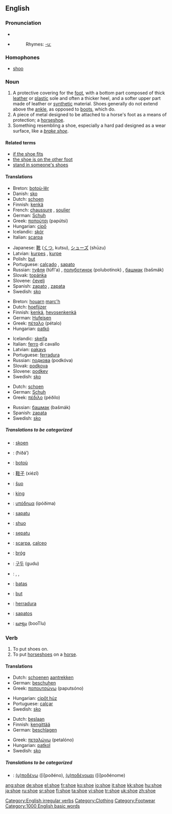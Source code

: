 ==English==

===Pronunciation===
*{{IPA|/ʃuː/}}
*{{audio|en-us-shoe.ogg|Audio (US)}}
*:Rhymes: [[Rhymes:English:-uː|-uː]]

===Homophones===
*[[shoo]]

===Noun===
{{en-noun}}

# A protective covering for the [[foot]], with a bottom part composed of thick [[leather]] or [[plastic]] sole and often a thicker heel, and a softer upper part made of leather or [[synthetic]] material. Shoes generally do not extend above the [[ankle]], as opposed to [[boot|boots]], which do.
# A piece of metal designed to be attached to a horse's foot as a means of protection; a [[horseshoe]].
# Something resembling a shoe, especially a hard pad designed as a wear surface, like a ''[[brake shoe]]''.

====Related terms====
*[[if the shoe fits]]
*[[the shoe is on the other foot]]
*[[stand in someone's shoes]]

====Translations====
{{top|A protective covering for the foot}}
*Breton: [[botoù-lêr]] {{p}}
*Danish: [[sko]]
*Dutch: [[schoen]] {{m}}
*Finnish: [[kenkä]]
*French: [[chaussure]] {{f}}, [[soulier]] {{m}}
*German: [[Schuh]] {{m}}
*Greek: [[παπούτσι]] (papútsi) {{n}}
*Hungarian: [[cipő]]
*Icelandic: [[skór]] {{m}}
*Italian: [[scarpa]] {{f}}
{{mid}}
*Japanese: [[靴]] ([[くつ]], kutsu), [[シューズ]] (shūzu)
*Latvian: [[kurpes]] {{f}} {{p}}, [[kurpe]] {{s}}
*Polish: [[but#Polish|but]] {{m}}
*Portuguese: [[calçado]] {{m}}, [[sapato]] {{m}}
*Russian: [[туфля]] (túfl'a) {{f}}, [[полуботинок]] (polubotínok) {{m}}, [[башмак]] (bašmák) {{m}}
*Slovak: [[topánka]] {{f}}
*Slovene: [[čevelj]] {{m}}
*Spanish: [[zapato]] {{m}}, [[zapata]] {{f}}
*Swedish: [[sko]] {{c}}
{{bottom}}

{{top|A piece of metal designed to be attached to a horse's foot}}
*Breton: [[houarn]] [[marc'h]] {{m}}
*Dutch: [[hoefijzer]] {{n}}
*Finnish: [[kenkä]], [[hevosenkenkä]]
*German: [[Hufeisen]] {{n}}
*Greek: [[πέταλο]] (pétalo) {{n}}
*Hungarian: [[patkó]]
{{mid}}
*Icelandic: [[skeifa]] {{f}}
*Italian: [[ferro]] {{m}} di cavallo
*Latvian: [[pakavs]] {{m}}
*Portuguese: [[ferradura]] {{f}}
*Russian: [[подкова]] (podkóva) {{f}}
*Slovak: [[podkova]] {{f}}
*Slovene: [[podkev]] {{f}}
*Swedish: [[sko]] {{c}}
{{bottom}}

{{top|Something resembling a shoe}}
*Dutch: [[schoen]] {{m}}
*German: [[Schuh]] {{m}}
*Greek: [[πέδιλο]] (péðilo) {{n}}
{{mid}}
*Russian: [[башмак]] (bašmák) {{m}}
*Spanish: [[zapata]] {{f}}
*Swedish: [[sko]] {{c}}
{{bottom}}

=====Translations to be categorized=====
{{checktrans}}
{{top}}
*{{ttbc|Afrikaans}}: [[skoen]]
*{{ttbc|Arabic}}: {{ARchar|[[حذاء]]}} (ħiðá’)
*{{ttbc|Breton}}: [[botoù]] {{p}}
*{{ttbc|Chinese}}: [[鞋子]] (xiézǐ)
*{{ttbc|Esperanto}}: [[ŝuo]]
*{{ttbc|Estonian}}: [[king#Estonian|king]]
*{{ttbc|Greek}}: [[υπόδημα]] (ipóðima) {{n}}
*{{ttbc|Guaraní}}: [[sapatu]]
*{{ttbc|Ido}}: [[shuo]]
*{{ttbc|Indonesian}}: [[sepatu]]
*{{ttbc|Interlingua}}: [[scarpa]], [[calceo]]
*{{ttbc|Irish}}: [[bróg]] {{f}}
{{mid}}
*{{ttbc|Korean}}: [[구두]] (gudu)
*{{ttbc|Kurdish}}: {{trad|ku|pêlav}} {{f}}, {{trad|ku|sol}} {{f}}, {{trad|ku|şekal}} {{f}}
*{{ttbc|Lithuanian}}: [[batas]]
*{{ttbc|Polish}}: [[but]] {{m}}
*{{ttbc|Spanish}}: [[herradura]] {{f}}
*{{ttbc|Tagalog}}: [[sapatos]]
*{{ttbc|Telugu}}: [[బూట్లు]] (booTlu)
{{bottom}}

===Verb===
[[Category:English irregular verbs]]
{{en-verb|shoes|shoeing|shod}}

# To put shoes on.
# To put [[horseshoe]]s on a [[horse]].

====Translations====
{{top|To put shoes on}}
*Dutch: [[schoen]]en [[aantrekken]]
*German: [[beschuhen]]
*Greek: [[παπουτσώνω]] (paputsóno)
{{mid}}
*Hungarian: [[cipőt húz]]
*Portuguese: [[calçar]]
*Swedish: [[sko]]
{{bottom}}

{{top|To put horseshoes on a horse}}
*Dutch: [[beslaan]]
*Finnish: [[kengittää]]
*German: [[beschlagen]]
{{mid}}
*Greek: [[πεταλώνω]] (petalóno)
*Hungarian: [[patkol]]
*Swedish: [[sko]]
{{bottom}}

=====Translations to be categorized=====
{{checktrans}}
{{top}}
*{{ttbc|Greek}}: [[(υ)ποδένω]] ([i]poðéno), [[(υ)ποδένομαι]] ([i]poðénome)
{{mid}}
{{bottom}}

[[Category:Clothing]]
[[Category:Footwear]]
[[Category:1000 English basic words]]

[[ang:shoe]]
[[de:shoe]]
[[el:shoe]]
[[fr:shoe]]
[[ko:shoe]]
[[io:shoe]]
[[it:shoe]]
[[kk:shoe]]
[[hu:shoe]]
[[ja:shoe]]
[[ru:shoe]]
[[sr:shoe]]
[[fi:shoe]]
[[ta:shoe]]
[[vi:shoe]]
[[tr:shoe]]
[[uk:shoe]]
[[zh:shoe]]